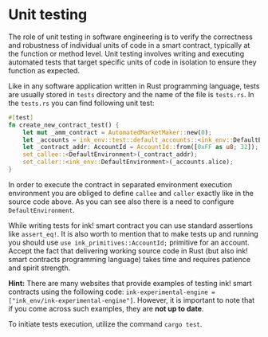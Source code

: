 # Unit testing

The role of unit testing in software engineering is to verify the correctness and robustness of individual units of code in a smart contract, typically at the function or method level. Unit testing involves writing and executing automated tests that target specific units of code in isolation to ensure they function as expected. 

Like in any software application written in Rust programming language, tests are usually stored in `tests` directory and the name of the file is `tests.rs`. In the `tests.rs` you can find following unit test:

```rust
#[test]
fn create_new_contract_test() {
    let mut _amm_contract = AutomatedMarketMaker::new(0);
    let _accounts = ink_env::test::default_accounts::<ink_env::DefaultEnvironment>();
    let _contract_addr: AccountId = AccountId::from([0xFF as u8; 32]);
    set_callee::<DefaultEnvironment>(_contract_addr);
    set_caller::<ink_env::DefaultEnvironment>(_accounts.alice);
}
```

In order to execute the contract in separated environment execution environment you are obliged to define `callee` and `caller` exactly like in the source code above. As you can see also there is a need to configure `DefaultEnvironment`.

While writing tests for ink! smart contract you can use standard assertions like `assert_eq!`. It is also worth to mention that to make tests up and running you should use `use ink_primitives::AccountId;` primitive for an account. Accept the fact that delivering working source code in Rust (but also ink! smart contracts programming language) takes time and requires patience and spirit strength.

**Hint:** There are many websites that provide examples of testing ink! smart contracts using the following code: `ink-experimental-engine = ["ink_env/ink-experimental-engine"]`. However, it is important to note that if you come across such examples, they are **not up to date**.

To initiate tests execution, utilize the command `cargo test`.
